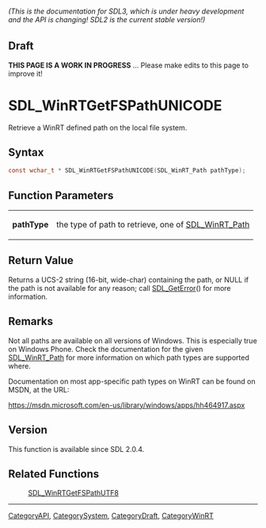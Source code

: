 ====== (This is the documentation for SDL3, which is under heavy development and the API is changing! SDL2 is the current stable version!) ======

== Draft ==

'''THIS PAGE IS A WORK IN PROGRESS''' ... Please make edits to this page to improve it!


<!-- #*^*^*^*^*See https://wiki.libsdl.org/SGFunctions for details on editing this page*^*^*^*^* -->
= SDL_WinRTGetFSPathUNICODE =

Retrieve a WinRT defined path on the local file system.

== Syntax ==

<syntaxhighlight lang='c'>
const wchar_t * SDL_WinRTGetFSPathUNICODE(SDL_WinRT_Path pathType);
</syntaxhighlight>

== Function Parameters ==

{|
|'''pathType'''
|the type of path to retrieve, one of [[SDL_WinRT_Path]]
|}

== Return Value ==

Returns a UCS-2 string (16-bit, wide-char) containing the path, or NULL if
the path is not available for any reason; call [[SDL_GetError]]() for more
information.

== Remarks ==

Not all paths are available on all versions of Windows. This is especially
true on Windows Phone. Check the documentation for the given
[[SDL_WinRT_Path]] for more information on which path types are supported
where.

Documentation on most app-specific path types on WinRT can be found on
MSDN, at the URL:

https://msdn.microsoft.com/en-us/library/windows/apps/hh464917.aspx

== Version ==

This function is available since SDL 2.0.4.

== Related Functions ==

:[[SDL_WinRTGetFSPathUTF8]]

----
[[CategoryAPI]], [[CategorySystem]], [[CategoryDraft]], [[CategoryWinRT]]
<!-- #See the Style Guide for instructions on editing the footer. -->


